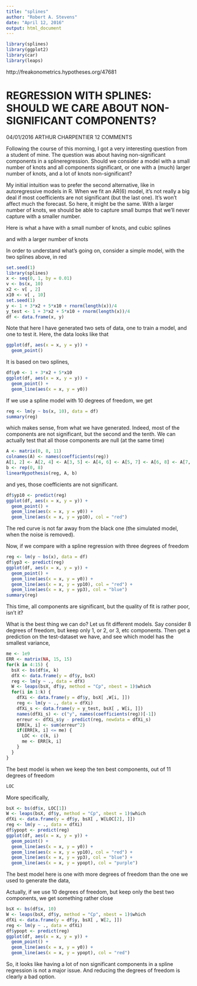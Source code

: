 ```yaml
---
title: "splines"
author: "Robert A. Stevens"
date: "April 12, 2016"
output: html_document
---
```


```r
library(splines)
library(ggplot2)
library(car)
library(leaps)
```

http://freakonometrics.hypotheses.org/47681

# REGRESSION WITH SPLINES: SHOULD WE CARE ABOUT NON-SIGNIFICANT COMPONENTS?

04/01/2016 ARTHUR CHARPENTIER  12 COMMENTS

Following the course of this morning, I got a very interesting question from a student of mine. The question was about having non-significant components in a splineregression.  Should we consider a model with a small number of knots and all components significant, or one with a (much) larger number of knots, and a lot of knots non-significant?

My initial intuition was to prefer the second alternative, like in autoregressive models in R. When we fit an AR(6) model, it’s not really a big deal if most coefficients are not significant (but the last one). It’s won’t affect much the forecast. So here, it might be the same. With a larger number of knots, we should be able to capture small bumps that we’ll never capture with a smaller number.

Here is what a have with a small number of knots, and cubic splines

and with a larger number of knots

In order to understand what’s going on, consider a simple model, with the two splines above, in red

```r
set.seed(1)
library(splines)
x <- seq(0, 1, by = 0.01)
v <- bs(x, 10)
x2 <- v[ , 2]
x10 <- v[ , 10]
set.seed(1)
y <- 1 + 3*x2 + 5*x10 + rnorm(length(x))/4
y_test <- 1 + 3*x2 + 5*x10 + rnorm(length(x))/4
df <- data.frame(x, y)
```

Note that here I have generated two sets of data, one to train a model, and one to test it.  Here, the data looks like that

```r
ggplot(df, aes(x = x, y = y)) + 
  geom_point()
```

It is based on two splines,

```r
df$y0 <- 1 + 3*x2 + 5*x10
ggplot(df, aes(x = x, y = y)) + 
  geom_point() +
  geom_line(aes(x = x, y = y0))
```

If we use a spline model with 10 degrees of freedom, we get

```r
reg <- lm(y ~ bs(x, 10), data = df)
summary(reg)
```

which makes sense, from what we have generated. Indeed, most of the components are not significant, but the second and the tenth. We can actually test that all those components are null (at the same time)

```r
A <- matrix(0, 8, 11)
colnames(A) <- names(coefficients(reg))
A[1, 2] <- A[2, 4] <- A[3, 5] <- A[4, 6] <- A[5, 7] <- A[6, 8] <- A[7, 9] <- A[8, 10] <- 1
b <- rep(0, 8)
linearHypothesis(reg, A, b)
```

and yes, those coefficients are not significant.

```r
df$yp10 <- predict(reg)
ggplot(df, aes(x = x, y = y)) + 
  geom_point() +
  geom_line(aes(x = x, y = y0)) +
  geom_line(aes(x = x, y = yp10), col = "red")
```

The red curve is not far away from the black one (the simulated model, when the noise is removed).

Now, if we compare with a spline regression with three degrees of freedom

```r
reg <- lm(y ~ bs(x), data = df)
df$yp3 <- predict(reg)
ggplot(df, aes(x = x, y = y)) + 
  geom_point() +
  geom_line(aes(x = x, y = y0)) +
  geom_line(aes(x = x, y = yp10), col = "red") +
  geom_line(aes(x = x, y = yp3), col = "blue")
summary(reg)
```

This time, all components are significant, but the quality of fit is rather poor, isn’t it?

What is the best thing we can do? Let us fit different models. Say consider 8 degrees of freedom, but keep only 1, or 2, or 3, etc components. Then get a prediction on the test-dataset we have, and see which model has the smallest variance,

```r
me <- 1e9
ERR <- matrix(NA, 15, 15)
for(k in 4:15) {
  bsX <- bs(df$x, k)
  dfX <- data.frame(y = df$y, bsX)
  reg <- lm(y ~ ., data = dfX)
  W <- leaps(bsX, df$y, method = "Cp", nbest = 1)$which
  for(i in 1:k) {
    dfXi <- data.frame(y = df$y, bsX[ ,W[i, ]])
    reg <- lm(y ~ ., data = dfXi)
    dfXi_s <- data.frame(y = y_test, bsX[ , W[i, ]])
    names(dfXi_s) <- c("y", names(coefficients(reg))[-1])
    erreur <- dfXi_s$y - predict(reg, newdata = dfXi_s)
    ERR[k, i] <- sum(erreur^2)
    if(ERR[k, i] <= me) {
      LOC <- c(k, i)
      me <- ERR[k, i]
    }
  }
}
```

The best model is when we keep the ten best components, out of 11 degrees of freedom

```r
LOC
```

More specifically,

```r
bsX <- bs(df$x, LOC[1])
W <- leaps(bsX, df$y, method = "Cp", nbest = 1)$which
dfXi <- data.frame(y = df$y, bsX[ , W[LOC[2], ]])
reg <- lm(y ~ ., data = dfXi)
df$ypopt <- predict(reg)
ggplot(df, aes(x = x, y = y)) + 
  geom_point() +
  geom_line(aes(x = x, y = y0)) +
  geom_line(aes(x = x, y = yp10), col = "red") +
  geom_line(aes(x = x, y = yp3), col = "blue") +
  geom_line(aes(x = x, y = ypopt), col = "purple")
```

The best model here is one with more degrees of freedom than the one we used to generate the data,

Actually, if we use 10 degrees of freedom, but keep only the best two components, we get something rather close

```r
bsX <- bs(df$x, 10)
W <- leaps(bsX, df$y, method = "Cp", nbest = 1)$which
dfXi <- data.frame(y = df$y, bsX[ , W[2, ]])
reg <- lm(y ~ ., data = dfXi)
df$ypopt <- predict(reg)
ggplot(df, aes(x = x, y = y)) + 
  geom_point() +
  geom_line(aes(x = x, y = y0)) +
  geom_line(aes(x = x, y = ypopt), col = "red")
```

So, it looks like having a lot of non significant components in a spline regression is not a major issue. And reducing the degrees of freedom is clearly a bad option.

